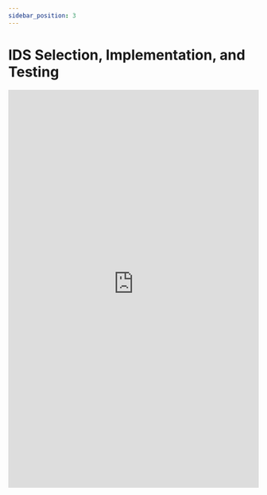 ---
sidebar_position: 3
---

# IDS Selection, Implementation, and Testing

<embed
      src="https://redback-operations.github.io/redback-documentation/pdf/ids.pdf"
      type="application/pdf"
      width="100%"
      height="800px"
/>